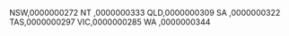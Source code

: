 NSW,0000000272
NT ,0000000333
QLD,0000000309
SA ,0000000322
TAS,0000000297
VIC,0000000285
WA ,0000000344
